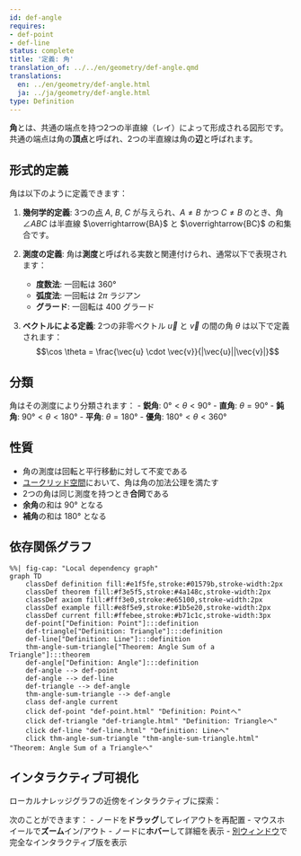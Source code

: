 ```yaml
---
id: def-angle
requires:
- def-point
- def-line
status: complete
title: '定義: 角'
translation_of: ../../en/geometry/def-angle.qmd
translations:
  en: ../en/geometry/def-angle.html
  ja: ../ja/geometry/def-angle.html
type: Definition
---
```


**角**とは、共通の端点を持つ2つの半直線（レイ）によって形成される図形です。共通の端点は角の**頂点**と呼ばれ、2つの半直線は角の**辺**と呼ばれます。

## 形式的定義

角は以下のように定義できます：

1. **幾何学的定義**: 3つの[点](def-point.qmd) $A$, $B$, $C$ が与えられ、$A \neq B$ かつ $C \neq B$ のとき、角 $\angle ABC$ は半直線 $\overrightarrow{BA}$ と $\overrightarrow{BC}$ の和集合です。

2. **測度の定義**: 角は**測度**と呼ばれる実数と関連付けられ、通常以下で表現されます：
   - **度数法**: 一回転は $360°$
   - **弧度法**: 一回転は $2\pi$ ラジアン
   - **グラード**: 一回転は $400$ グラード

3. **ベクトルによる定義**: 2つの非零ベクトル $\vec{u}$ と $\vec{v}$ の間の角 $\theta$ は以下で定義されます：
   $$\cos \theta = \frac{\vec{u} \cdot \vec{v}}{|\vec{u}||\vec{v}|}$$

## 分類

角はその測度により分類されます：
- **鋭角**: $0° < \theta < 90°$
- **直角**: $\theta = 90°$
- **鈍角**: $90° < \theta < 180°$
- **平角**: $\theta = 180°$
- **優角**: $180° < \theta < 360°$

## 性質

- 角の測度は回転と平行移動に対して不変である
- [ユークリッド空間](def-euclidean-space.qmd)において、角は角の加法公理を満たす
- 2つの角は同じ測度を持つとき**合同**である
- **余角**の和は $90°$ となる
- **補角**の和は $180°$ となる

## 依存関係グラフ

```mermaid
%%| fig-cap: "Local dependency graph"
graph TD
    classDef definition fill:#e1f5fe,stroke:#01579b,stroke-width:2px
    classDef theorem fill:#f3e5f5,stroke:#4a148c,stroke-width:2px
    classDef axiom fill:#fff3e0,stroke:#e65100,stroke-width:2px
    classDef example fill:#e8f5e9,stroke:#1b5e20,stroke-width:2px
    classDef current fill:#ffebee,stroke:#b71c1c,stroke-width:3px
    def-point["Definition: Point"]:::definition
    def-triangle["Definition: Triangle"]:::definition
    def-line["Definition: Line"]:::definition
    thm-angle-sum-triangle["Theorem: Angle Sum of a Triangle"]:::theorem
    def-angle["Definition: Angle"]:::definition
    def-angle --> def-point
    def-angle --> def-line
    def-triangle --> def-angle
    thm-angle-sum-triangle --> def-angle
    class def-angle current
    click def-point "def-point.html" "Definition: Pointへ"
    click def-triangle "def-triangle.html" "Definition: Triangleへ"
    click def-line "def-line.html" "Definition: Lineへ"
    click thm-angle-sum-triangle "thm-angle-sum-triangle.html" "Theorem: Angle Sum of a Triangleへ"
```

## インタラクティブ可視化

ローカルナレッジグラフの近傍をインタラクティブに探索：

::: {.graph-viz data-id="def-angle" data-width="700" data-height="500"}
:::

次のことができます：
- ノードを**ドラッグ**してレイアウトを再配置
- マウスホイールで**ズーム**イン/アウト
- ノードに**ホバー**して詳細を表示
- [別ウィンドウ](../../output/interactive/def-angle.html){target="_blank"}で完全なインタラクティブ版を表示
